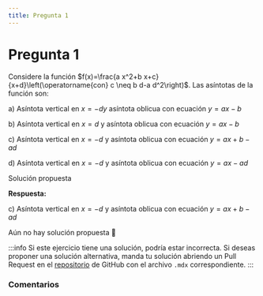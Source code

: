 ```yaml
---
title: Pregunta 1
---
```



# Pregunta 1

<div className="exercise">
Considere la función $f(x)=\frac{a x^2+b x+c}{x+d}\left(\operatorname{con} c \neq b d-a d^2\right)$. Las asíntotas de la función son:

a) Asíntota vertical en $x=-d y$ asíntota oblicua con ecuación $y=a x-b$

b) Asíntota vertical en $x=d$ y asíntota oblicua con ecuación $y=a x-b$

c) Asíntota vertical en $x=-d$ y asíntota oblicua con ecuación $y=a x+b-a d$

d) Asíntota vertical en $x=-d$ y asíntota oblicua con ecuación $y=a x-a d$
</div>

<MDXDetails>
<summary>Solución propuesta</summary>

<div className="exercise">

**Respuesta:**

c) Asíntota vertical en $x=-d$ y asíntota oblicua con ecuación $y=a x+b-a d$

Aún no hay solución propuesta 🥲
</div>

:::info
Si este ejercicio tiene una solución, podría estar incorrecta. Si deseas proponer una solución alternativa, manda tu solución abriendo
un Pull Request en el [repositorio](https://github.com/crow-rojas/apuntes-fundamentals/pulls) de GitHub con el archivo
`.mdx` correspondiente.
:::

</MDXDetails>

### Comentarios

<Disqus
  url="https://crow-rojas.github.io/apuntes-fundamentals/docs/mathematics/calculus-1-2-3/exercises/2018-2/p01"
  identifier="docs/mathematics/calculus-1-2-3/exercises/2018-2/p01"
  title="2018-2 Cálculo I, II y III - Pregunta 01"
/>
